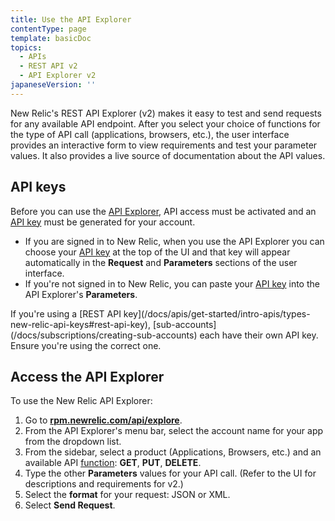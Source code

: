 ```yaml
---
title: Use the API Explorer
contentType: page
template: basicDoc
topics:
  - APIs
  - REST API v2
  - API Explorer v2
japaneseVersion: ''
---
```


New Relic's REST API Explorer (v2) makes it easy to test and send requests for any available API endpoint. After you select your choice of functions for the type of API call (applications, browsers, etc.), the user interface provides an interactive form to view requirements and test your parameter values. It also provides a live source of documentation about the API values.

## API keys

Before you can use the [API Explorer](https://rpm.newrelic.com/api/explore), API access must be activated and an [API key](/docs/apis/rest-api-v2/requirements/rest-api-key) must be generated for your account.

* If you are signed in to New Relic, when you use the API Explorer you can choose your [API key](/docs/apis/rest-api-v2/getting-started/introduction-new-relic-rest-api-v2#api_key) at the top of the UI and that key will appear automatically in the **Request** and **Parameters** sections of the user interface.
* If you're not signed in to New Relic, you can paste your [API key](/docs/apis/rest-api-v2/getting-started/introduction-new-relic-rest-api-v2#api_key) into the API Explorer's **Parameters**.

<Callout variant="important">
  If you're using a [REST API key](/docs/apis/get-started/intro-apis/types-new-relic-api-keys#rest-api-key), [sub-accounts](/docs/subscriptions/creating-sub-accounts) each have their own API key. Ensure you're using the correct one.
</Callout>

## Access the API Explorer

To use the New Relic API Explorer:

1. Go to **[rpm.newrelic.com/api/explore](https://rpm.newrelic.com/api/explore)**.
2. From the API Explorer's menu bar, select the account name for your app from the dropdown list.
3. From the sidebar, select a product (Applications, Browsers, etc.) and an available API [function](/docs/apm/apis/api-explorer-v2/parts-api-explorer#functions): **GET**, **PUT**, **DELETE**.
4. Type the other **Parameters** values for your API call. (Refer to the UI for descriptions and requirements for v2.)
5. Select the **format** for your request: JSON or XML.
6. Select **Send Request**.
